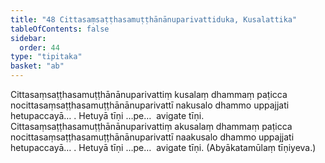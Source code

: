 ```yaml
---
title: "48 Cittasaṃsaṭṭhasamuṭṭhānānuparivattiduka, Kusalattika"
tableOfContents: false
sidebar:
  order: 44
type: "tipitaka"
basket: "ab"
---
```



<DynamicBreadcrumb />

<Division number="57">

<Paragraph number="162">
Cittasaṃsaṭṭhasamuṭṭhānānuparivattiṃ kusalaṃ dhammaṃ paṭicca nocittasaṃsaṭṭhasamuṭṭhānānuparivattī nakusalo dhammo uppajjati hetupaccayā… . Hetuyā tīṇi …pe…  avigate tīṇi.
</Paragraph>

<Paragraph number="163">
Cittasaṃsaṭṭhasamuṭṭhānānuparivattiṃ akusalaṃ dhammaṃ paṭicca nocittasaṃsaṭṭhasamuṭṭhānānuparivattī naakusalo dhammo uppajjati hetupaccayā… . Hetuyā tīṇi …pe…  avigate tīṇi. (Abyākatamūlaṃ tīṇiyeva.)
</Paragraph>
</Division>